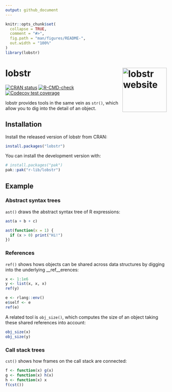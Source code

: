```yaml
---
output: github_document
---
```


<!-- README.md is generated from README.Rmd. Please edit that file -->

```r
knitr::opts_chunk$set(
  collapse = TRUE,
  comment = "#>",
  fig.path = "man/figures/README-",
  out.width = "100%"
)
library(lobstr)
```

# lobstr <a href="https://lobstr.r-lib.org"><img src="man/figures/logo.png" align="right" height="138" alt="lobstr website" /></a>

<!-- badges: start -->
[![CRAN status](https://www.r-pkg.org/badges/version/lobstr)](https://cran.r-project.org/package=lobstr)
[![R-CMD-check](https://github.com/r-lib/lobstr/actions/workflows/R-CMD-check.yaml/badge.svg)](https://github.com/r-lib/lobstr/actions/workflows/R-CMD-check.yaml)
[![Codecov test coverage](https://codecov.io/gh/r-lib/lobstr/branch/main/graph/badge.svg)](https://app.codecov.io/gh/r-lib/lobstr?branch=main)
<!-- badges: end -->

lobstr provides tools in the same vein as `str()`, which allow you to dig into the detail of an object.

## Installation

Install the released version of lobstr from CRAN:

``` r
install.packages("lobstr")
```

You can install the development version with:

``` r
# install.packages("pak")
pak::pak("r-lib/lobstr")
```
## Example

### Abstract syntax trees

`ast()` draws the abstract syntax tree of R expressions:

```r
ast(a + b + c)

ast(function(x = 1) {
  if (x > 0) print("Hi!")
})
```

### References

`ref()` shows hows objects can be shared across data structures by digging into the underlying __ref__erences:

```r
x <- 1:1e6
y <- list(x, x, x)
ref(y)

e <- rlang::env()
e$self <- e
ref(e)
```

A related tool is `obj_size()`, which computes the size of an object taking these shared references into account:

```r
obj_size(x)
obj_size(y)
```

### Call stack trees

`cst()` shows how frames on the call stack are connected:

```r
f <- function(x) g(x)
g <- function(x) h(x)
h <- function(x) x
f(cst())
```

